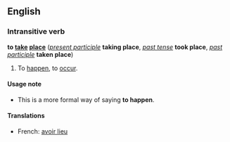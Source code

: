 ==English==
===Intransitive verb===
'''to [[take]] [[place]]''' (''[[present participle]]'' '''taking place''', ''[[past tense]]'' '''took place''', ''[[past participle]]'' '''taken place''')

#To [[happen]], to [[occur]].

====Usage note====
*This is a more formal way of saying '''to happen'''.

====Translations====
*French: [[avoir lieu]]